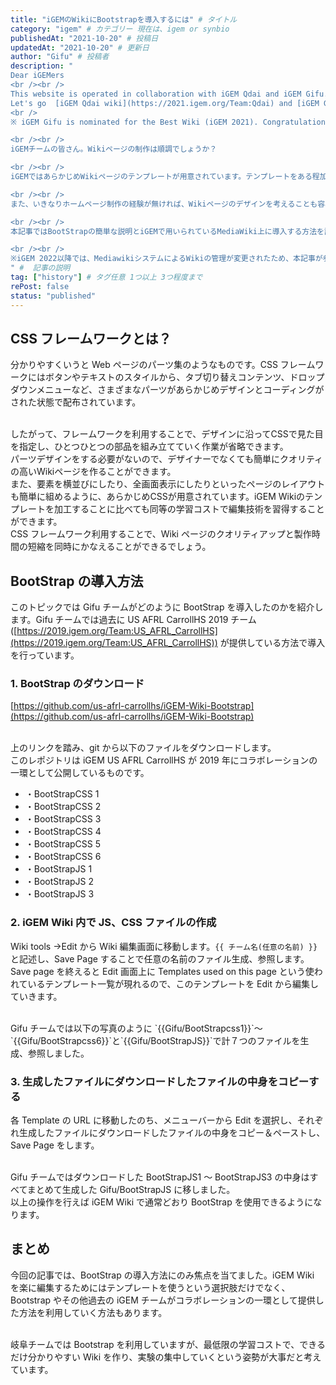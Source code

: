 ```yaml
---
title: "iGEMのWikiにBootstrapを導入するには" # タイトル
category: "igem" # カテゴリー 現在は、igem or synbio
publishedAt: "2021-10-20" # 投稿日
updatedAt: "2021-10-20" # 更新日
author: "Gifu" # 投稿者
description: "
Dear iGEMers
<br /><br />
This website is operated in collaboration with iGEM Qdai and iGEM Gifu. This article have compiled information about iGEM in Japanese to provide a new information resource for new Japanese iGEMers in the future. 
Let's go  [iGEM Qdai wiki](https://2021.igem.org/Team:Qdai) and [iGEM Gifu 2021 wiki](https://2021.igem.org/Team:Gifu) !
<br />
※ iGEM Gifu is nominated for the Best Wiki (iGEM 2021). Congratulations!

<br /><br />
iGEMチームの皆さん。Wikiページの制作は順調でしょうか？

<br /><br />
iGEMではあらかじめWikiページのテンプレートが用意されています。テンプレートをある程加工することで、一定のクオリティのWikiページを作ることができますが、時間をかけて作る以上、Wikiページのクオリティは少しでも上げたいところです。しかし、読者に伝わりやすいデザインを意識すると細かいパーツのデザインや配置の調整などに膨大な時間がかかってしまいます。

<br /><br />
また、いきなりホームページ制作の経験が無ければ、Wikiページのデザインを考えることも容易ではないでしょう。そこで、これらの問題を解決するためのツールとしてGifuチームではBootstrapというCSSフレームワークを使っています。

<br /><br />
本記事ではBootStrapの簡単な説明とiGEMで用いられているMediaWiki上に導入する方法を説明します。

<br /><br />
※iGEM 2022以降では、MediawikiシステムによるWikiの管理が変更されたため、本記事が参考にならない可能性があります。(追記 2022/5/3)
" #  記事の説明
tag: ["history"] # タグ任意 1つ以上 3つ程度まで
rePost: false
status: "published"
---
```


## CSS フレームワークとは？

分かりやすくいうと Web ページのパーツ集のようなものです。CSS フレームワークにはボタンやテキストのスタイルから、タブ切り替えコンテンツ、ドロップダウンメニューなど、さまざまなパーツがあらかじめデザインとコーディングがされた状態で配布されています。

<br />
したがって、フレームワークを利用することで、デザインに沿ってCSSで見た目を指定し、ひとつひとつの部品を組み立てていく作業が省略できます。

<br />
パーツデザインをする必要がないので、デザイナーでなくても簡単にクオリティの高いWikiページを作ることができます。

<br />
また、要素を横並びにしたり、全画面表示にしたりといったページのレイアウトも簡単に組めるように、あらかじめCSSが用意されています。iGEM
Wikiのテンプレートを加工することに比べても同等の学習コストで編集技術を習得することができます。

<br />
CSS フレームワーク利用することで、Wiki ページのクオリティアップと製作時間の短縮を同時にかなえることができるでしょう。

## BootStrap の導入方法

このトピックでは Gifu チームがどのように BootStrap を導入したのかを紹介します。Gifu チームでは過去に US AFRL CarrollHS 2019 チーム ([https://2019.igem.org/Team:US_AFRL_CarrollHS](https://2019.igem.org/Team:US_AFRL_CarrollHS)) が提供している方法で導入を行っています。

### 1\. BootStrap のダウンロード

[https://github.com/us-afrl-carrollhs/iGEM-Wiki-Bootstrap](https://github.com/us-afrl-carrollhs/iGEM-Wiki-Bootstrap)

<br />
上のリンクを踏み、git から以下のファイルをダウンロードします。

<br />
このレポジトリは iGEM US AFRL CarrollHS が 2019 年にコラボレーションの一環として公開しているものです。

<br />

- ・BootStrapCSS 1
- ・BootStrapCSS 2
- ・BootStrapCSS 3
- ・BootStrapCSS 4
- ・BootStrapCSS 5
- ・BootStrapCSS 6
- ・BootStrapJS 1
- ・BootStrapJS 2
- ・BootStrapJS 3

### 2\. iGEM Wiki 内で JS、CSS ファイルの作成

Wiki tools ->Edit から Wiki 編集画面に移動します。`{{ チーム名(任意の名前) }}`と記述し、Save Page することで任意の名前のファイル生成、参照します。
Save page を終えると Edit 画面上に Templates used on this page という使われているテンプレート一覧が現れるので、このテンプレートを Edit から編集していきます。

<br />
Gifu チームでは以下の写真のように `{{Gifu/BootStrapcss1}}`～`{{Gifu/BootStrapcss6}}`と`{{Gifu/BootStrapJS}}`で計７つのファイルを生成、参照しました。

<MediaCard
  mediaType="image"
  src="https://yomogy.com/blog/gifu/images/igem-wiki-bootstrap-adopt-fig1.png"
  alt="Fig.1 - iGEM Wiki BootStrap ファイルの生成"
  caption="Fig.1 - iGEM Wiki BootStrap ファイルの生成"
/>
### 3\. 生成したファイルにダウンロードしたファイルの中身をコピーする

各 Template の URL に移動したのち、メニューバーから Edit を選択し、それぞれ生成したファイルにダウンロードしたファイルの中身をコピー＆ペーストし、Save Page をします。

<br />
Gifu チームではダウンロードした BootStrapJS1 ～ BootStrapJS3 の中身はすべてまとめて生成した
Gifu/BootStrapJS に移しました。

<br />
以上の操作を行えば iGEM Wiki で通常どおり BootStrap を使用できるようになります。

## まとめ

今回の記事では、BootStrap の導入方法にのみ焦点を当てました。iGEM Wiki を楽に編集するためにはテンプレートを使うという選択肢だけでなく、Bootstrap やその他過去の iGEM チームがコラボレーションの一環として提供した方法を利用していく方法もあります。

<br />
岐阜チームでは Bootstrap を利用していますが、最低限の学習コストで、できるだけ分かりやすい
Wiki を作り、実験の集中していくという姿勢が大事だと考えています。
